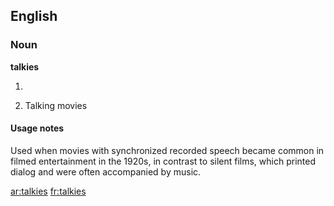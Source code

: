 
== English ==
===Noun===
'''talkies'''
# {{plural of|[[talkie]]}}
# {{dated}} Talking movies

====Usage notes====
Used when movies with synchronized recorded speech became common in filmed entertainment in the 1920s, in contrast to silent films, which printed dialog and were often accompanied by music.

[[ar:talkies]]
[[fr:talkies]]